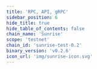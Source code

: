 ```yaml
---
title: 'RPC, API, gRPC'
sidebar_position: 6
hide_title: true
hide_table_of_contents: false
chain_name: 'Sunrise'
scope: 'testnet'
chain_id: 'sunrise-test-0.2'
binary_version: 'v0.2.6'
icon_url: 'img/sunrise-icon.svg'
---
```



<PageTitle
  iconUrl="img/sunrise-icon.svg"
  title="Sunrise Public Endpoints"
  chainId="sunrise-test-0.2"
  version="v0.2.6"
/>

<Endpoints
  api="https://sunrise-t-api.noders.services"
  rpc="https://sunrise-t-rpc.noders.services"
  grpc="https://sunrise-t-grpc.noders.services:443"
  jsonRpc=""
/>
